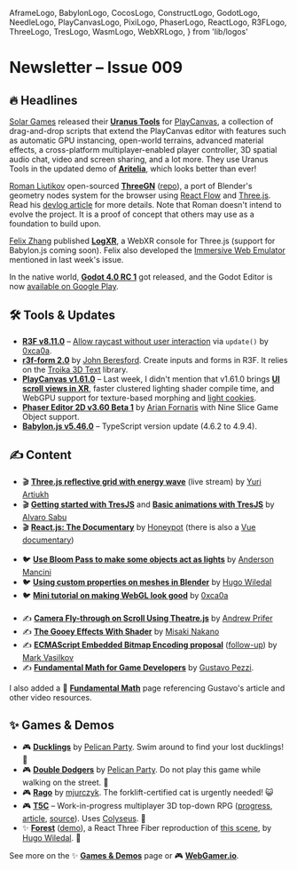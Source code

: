  AframeLogo,
  BabylonLogo,
  CocosLogo,
  ConstructLogo,
  GodotLogo,
  NeedleLogo,
  PlayCanvasLogo,
  PixiLogo,
  PhaserLogo,
  ReactLogo,
  R3FLogo,
  ThreeLogo,
  TresLogo,
  WasmLogo,
  WebXRLogo,
} from 'lib/logos'

# Newsletter – Issue 009

<SubTitleDate value="2023-02-15" />

<NoBulletListStyles />
<NewsletterStyles />

## 🔥 Headlines

<PlayCanvasLogo /> [Solar Games](https://solargames.io/) released their [**Uranus
Tools**](https://solargames.io/tools/) for [PlayCanvas](https://playcanvas.com/), a collection of
drag-and-drop scripts that extend the PlayCanvas editor with features such as automatic GPU
instancing, open-world terrains, advanced material effects, a cross-platform multiplayer-enabled
player controller, 3D spatial audio chat, video and screen sharing, and a lot more. They use Uranus
Tools in the updated demo of
[**Aritelia**](https://twitter.com/PlayingInCanvas/status/1625461178800431110), which looks better
than ever!

<ThreeLogo /> [Roman Liutikov](https://twitter.com/roman01la) open-sourced
[**ThreeGN**](https://threegn.app/) ([repo](https://github.com/roman01la/threegn)), a port of
Blender's geometry nodes system for the browser using [React Flow](https://reactflow.dev/) and
[Three.js](https://threejs.org/). Read his [devlog
article](https://www.romanliutikov.com/blog/threegn-1.html) for more details. Note that Roman
doesn't intend to evolve the project. It is a proof of concept that others may use as a foundation
to build upon.

<WebXRLogo /> <ThreeLogo /> [Felix Zhang](https://twitter.com/felix_trz) published
[**LogXR**](https://twitter.com/felix_trz/status/1624227962064363521), a WebXR console for Three.js
(support for Babylon.js coming soon). Felix also developed the [Immersive Web
Emulator](https://developer.oculus.com/blog/webxr-development-immersive-web-emulator/) mentioned in
last week's issue.

<GodotLogo /> In the native world, [**Godot 4.0 RC
1**](https://godotengine.org/article/release-candidate-godot-4-0-rc-1/) got released, and the Godot
Editor is now [available on Google
Play](https://godotengine.org/article/android_godot_editor_play_store_beta_release/).

## 🛠 Tools & Updates

- <R3FLogo /> [**R3F v8.11.0**](https://github.com/pmndrs/react-three-fiber/releases) – [Allow
  raycast without user
  interaction](https://github.com/pmndrs/react-three-fiber/blob/master/docs/API/events.mdx#allow-raycast-without-user-interaction)
  via `update()` by [0xca0a](https://twitter.com/0xca0a).
- <R3FLogo /> [**r3f-form 2.0**](https://twitter.com/__jberesford__/status/1624152561107492864) by
  [John Beresford](https://twitter.com/__jberesford__). Create inputs and forms in R3F. It relies on
  the [Troika 3D Text](https://protectwise.github.io/troika/troika-three-text/) library.
- <PlayCanvasLogo /> [**PlayCanvas v1.61.0**](https://github.com/playcanvas/engine/releases) – Last
  week, I didn't mention that v1.61.0 brings [**UI scroll views in
  XR**](https://twitter.com/playcanvas/status/1623334310110543872), faster clustered lighting shader
  compile time, and WebGPU support for texture-based morphing and [light
  cookies](https://developer.playcanvas.com/en/tutorials/light-cookies/).
- <PhaserLogo /> [**Phaser Editor 2D v3.60 Beta
  1**](https://phasereditor2d.com/blog/2023/02/phaser-editor-2d-v360-beta-1-released) by [Arian
  Fornaris](https://twitter.com/PhaserEditor2D) with Nine Slice Game Object support.
- <BabylonLogo /> [**Babylon.js v5.46.0**](https://github.com/BabylonJS/Babylon.js/releases) –
  TypeScript version update (4.6.2 to 4.9.4).

## ✍️ Content

- 🎬 <ThreeLogo /> [**Three.js reflective grid with energy wave**](https://www.youtube.com/watch?v=JaXb-hH2BIg) (live stream) by [Yuri Artiukh](https://twitter.com/akella)
- 🎬 <TresLogo /> [**Getting started with TresJS**](https://www.youtube.com/watch?v=ZM7EeS75sYM) and [**Basic animations with TresJS**](https://www.youtube.com/watch?v=XUDerRNweBE) by [Alvaro Sabu](https://twitter.com/alvarosabu)
- 🎬 <ReactLogo /> [**React.js: The Documentary**](https://www.youtube.com/watch?v=8pDqJVdNa44) by [Honeypot](https://www.youtube.com/@Honeypotio) (there is also a [Vue documentary](https://www.youtube.com/watch?v=OrxmtDw4pVI))
  <br />
  <br />
- 🐦 <ThreeLogo /> [**Use Bloom Pass to make some objects act as lights**](https://twitter.com/Andersonmancini/status/1625114134873313281) by [Anderson Mancini](https://twitter.com/Andersonmancini)
- 🐦 <R3FLogo /> [**Using custom properties on meshes in Blender**](https://twitter.com/etthugo/status/1625534672791912459) by [Hugo Wiledal](https://twitter.com/etthugo)
- 🐦 <R3FLogo /> [**Mini tutorial on making WebGL look good**](https://twitter.com/0xca0a/status/1625177704323596305) by [0xca0a](https://twitter.com/0xca0a)
  <br />
  <br />
- ✍️ <R3FLogo /> [**Camera Fly-through on Scroll Using Theatre.js**](https://tympanus.net/codrops/2023/02/14/animate-a-camera-fly-through-on-scroll-using-theatre-js-and-react-three-fiber/) by [Andrew Prifer](https://twitter.com/AndrewPrifer)
- ✍️ <ThreeLogo /> [**The Gooey Effects With Shader**](https://mofu-dev.com/en/blog/gooey-shader/) by [Misaki Nakano](https://twitter.com/misaki_mofu)
- ✍️ [**ECMAScript Embedded Bitmap Encoding proposal**](https://mvasilkov.animuchan.net/ecmascript-embedded-bitmap-encoding) ([follow-up](https://mvasilkov.animuchan.net/bigint-embedded-bitmap-encoding)) by [Mark Vasilkov](https://twitter.com/mvasilkov)
- ✍️ [**Fundamental Math for Game Developers**](https://pikuma.com/blog/math-for-game-developers) by [Gustavo Pezzi](https://twitter.com/pikuma).

I also added a 📐 [**Fundamental Math**](https://www.webgamedev.com/graphics/fundamental-math) page referencing Gustavo's article and other video resources.

## ✨ Games & Demos

- 🎮 <ThreeLogo /> [**Ducklings**](https://ducklings.io/) by [Pelican
  Party](https://twitter.com/pelican_party). Swim around to find your lost ducklings! 🦆
- 🎮 <ThreeLogo /> [**Double Dodgers**](https://doubledodgers.com/) by [Pelican
  Party](https://twitter.com/pelican_party). Do not play this game while walking on the street. 🚶
- 🎮 <ThreeLogo /> [**Rago**](https://rago.wtlstudio.com/) by
  [mjurczyk](https://twitter.com/thefrontendcat). The forklift-certified cat is urgently needed! 😺
- 🎮 <BabylonLogo /> [**T5C**](https://t5c.onrender.com) – Work-in-progress multiplayer 3D top-down RPG
  ([progress](https://forum.babylonjs.com/t/multiplayer-3d-top-down-rpg-babylon-js-colyseus/35733),
  [article](https://dev.to/oriongunning/dev-blog-1-multiplayer-3d-top-down-rpg-using-babylonjs-colyseus-2gam),
  [source](https://github.com/oriongunning/t5c)). Uses [Colyseus](https://www.colyseus.io/). 🦄
- ✨ <R3FLogo /> [**Forest**](https://twitter.com/etthugo/status/1624823951275745281)
  ([demo](https://codesandbox.io/s/pensive-julien-f1fdo4)), a React Three Fiber reproduction of
  [this scene](https://twitter.com/TheMilkLake/status/1623056453568176128), by [Hugo
  Wiledal](https://twitter.com/etthugo). 🌳

See more on the ✨ [**Games & Demos**](https://www.webgamedev.com/games-demos) page or 🎮 [**WebGamer.io**](https://webgamer.io/).

<NewsletterFooter tweetId="1625892424638955521" />
